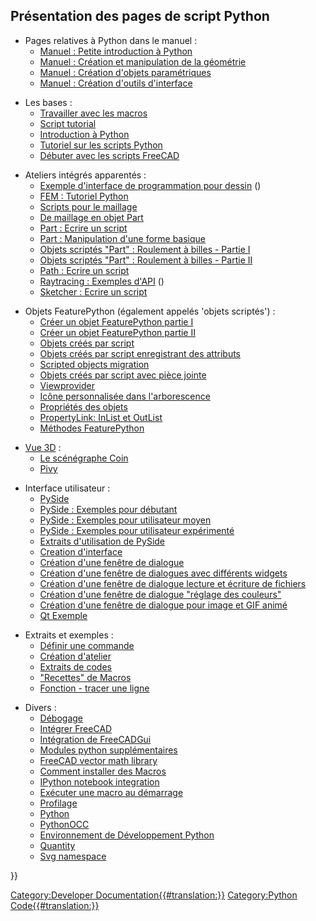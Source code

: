 <languages/>

{{Docnav/fr
|[[Start_up_and_Configuration/fr|Démarrage et configuration]]
|[[Macros/fr|Macros]]
}}

<span id="Overview_of_Python_scripting_pages"></span>
==Présentation des pages de script Python==

*Pages relatives à Python dans le manuel :
** [[Manual:A_gentle_introduction/fr|Manuel : Petite introduction à Python]]
** [[Manual:Creating_and_manipulating_geometry/fr|Manuel : Création et manipulation de la géométrie]]
** [[Manual:Creating_parametric_objects/fr|Manuel : Création d'objets paramétriques]]
** [[Manual:Creating_interface_tools/fr|Manuel : Création d'outils d'interface]]

* Les bases :
** [[Macros/fr|Travailler avec les macros]]
** [[Scripts|Script tutorial]]
** [[Introduction_to_Python/fr|Introduction à Python]]
** [[Python_scripting_tutorial/fr|Tutoriel sur les scripts Python]]
** [[FreeCAD_Scripting_Basics/fr|Débuter avec les scripts FreeCAD]]

* Ateliers intégrés apparentés :
** [[Drawing_API_example/fr|Exemple d'interface de programmation pour dessin]] ({{Emphasis|l'atelier Drawing est obsolète}})
** [[FEM_Tutorial_Python/fr|FEM : Tutoriel Python]]
** [[Mesh_Scripting/fr|Scripts pour le maillage]]
** [[Mesh_to_Part/fr|De maillage en objet Part]]
** [[Part_scripting/fr|Part : Ecrire un script]]
** [[Topological_data_scripting/fr|Part : Manipulation d'une forme basique]]
** [[Scripted_Parts:_Ball_Bearing_-_Part_1/fr|Objets scriptés "Part" : Roulement à billes - Partie I]]
** [[Scripted_Parts:_Ball_Bearing_-_Part_2/fr|Objets scriptés "Part" : Roulement à billes - Partie II]]
** [[Path_scripting/fr|Path : Ecrire un script]]
** [[Raytracing_API_example/fr|Raytracing : Exemples d'API]] ({{Emphasis|l'atelier Raytracing est obsolète}})
** [[Sketcher_scripting/fr|Sketcher : Ecrire un script]]

* Objets FeaturePython (également appelés 'objets scriptés') :
** [[Create_a_FeaturePython_object_part_I/fr|Créer un objet FeaturePython partie I]]
** [[Create_a_FeaturePython_object_part_II/fr|Créer un objet FeaturePython partie II]]
** [[Scripted_objects/fr|Objets créés par script]]
** [[Scripted_objects_saving_attributes/fr|Objets créés par script enregistrant des attributs]]
** [[Scripted_objects_migration|Scripted objects migration]]
** [[Scripted_objects_with_attachment/fr|Objets créés par script avec pièce jointe]]
** [[Viewprovider/fr|Viewprovider]]
** [[Custom_icon_in_tree_view/fr|Icône personnalisée dans l'arborescence]]
** [[Property/fr|Propriétés des objets]]
** [[PropertyLink:_InList_and_OutList/fr|PropertyLink: InList et OutList]]
** [[FeaturePython_methods/fr|Méthodes FeaturePython]]

* [[3D_view/fr|Vue 3D]] :
** [[Scenegraph/fr|Le scénégraphe Coin]]
** [[Pivy/fr|Pivy]]

* Interface utilisateur :
** [[PySide/fr|PySide]]
** [[PySide_Beginner_Examples/fr|PySide : Exemples pour débutant]]
** [[PySide_Intermediate_Examples/fr|PySide : Exemples pour utilisateur moyen]]
** [[PySide_Advanced_Examples/fr|PySide : Exemples pour utilisateur expérimenté]]
** [[PySide_usage_snippets/fr|Extraits d'utilisation de PySide]]
** [[Interface_creation/fr|Creation d'interface]]
** [[Dialog_creation/fr|Création d'une fenêtre de dialogue]]
** [[Dialog_creation_with_various_widgets/fr|Création d'une fenêtre de dialogues avec différents widgets]]
** [[Dialog_creation_reading_and_writing_files/fr|Création d'une fenêtre de dialogue lecture et écriture de fichiers]]
** [[Dialog_creation_setting_colors/fr|Création d'une fenêtre de dialogue "réglage des couleurs"]]
** [[Dialog_creation_image_and_animated_GIF/fr|Création d'une fenêtre de dialogue pour image et GIF animé]]
** [[Qt_Example/fr|Qt Exemple]]

* Extraits et exemples :
** [[Command/fr|Définir une commande]]
** [[Workbench_creation/fr|Création d'atelier]]
** [[Code_snippets/fr|Extraits de codes]]
** [[Macros_recipes/fr|"Recettes" de Macros]]
** [[Line_drawing_function/fr|Fonction - tracer une ligne]]

* Divers :
** [[Debugging/fr|Débogage]]
** [[Embedding_FreeCAD/fr|Intégrer FreeCAD]]
** [[Embedding_FreeCADGui/fr|Intégration de FreeCADGui]]
** [[Extra_python_modules/fr|Modules python supplémentaires]]
** [[FreeCAD_vector_math_library|FreeCAD vector math library]]
** [[How_to_install_macros/fr|Comment installer des Macros]]
** [[IPython_notebook_integration|IPython notebook integration]]
** [[Macro_at_Startup/fr|Exécuter une macro au démarrage]]
** [[Profiling/fr|Profilage]]
** [[Python/fr|Python]]
** [[PythonOCC/fr|PythonOCC]]
** [[Python_Development_Environment/fr|Environnement de Développement Python]]
** [[Quantity/fr|Quantity]]
** [[Svg_Namespace/fr|Svg namespace]]


{{Docnav/fr
|[[Start_up_and_Configuration/fr|Démarrage et configuration]]
|[[Macros/fr|Macros]]
}}

{{Powerdocnavi{{#translation:}}}}
[[Category:Developer Documentation{{#translation:}}]]
[[Category:Python Code{{#translation:}}]]